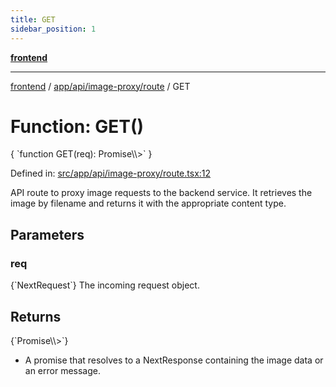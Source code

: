 ```yaml
---
title: GET
sidebar_position: 1
---
```



[**frontend**](../../../../..)

***

[frontend](../../../../..) / [app/api/image-proxy/route](..) / GET

# Function: GET()

<CodeBlock language="ts">
{ `function GET(req): Promise\<NextResponse\<unknown\>\>` }
</CodeBlock>

Defined in: [src/app/api/image-proxy/route.tsx:12](https://github.com/svsticky/CommitteeClash/blob/42e3ab31b18c9cdd65955be0ecd3ca0a2cb493b5/frontend/src/app/api/image-proxy/route.tsx#L12)

API route to proxy image requests to the backend service.
It retrieves the image by filename and returns it with the appropriate content type.

## Parameters

### req
<CodeBlock language="ts">
{`NextRequest`}
</CodeBlock>
The incoming request object.

## Returns
<CodeBlock language="ts">
{`Promise\<NextResponse\<unknown\>\>`}
</CodeBlock>

- A promise that resolves to a NextResponse containing the image data or an error message.
